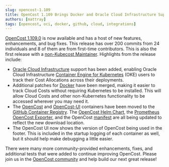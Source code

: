 ```yaml
---
slug: opencost-1.109
title: OpenCost 1.109 Brings Docker and Oracle Cloud Infrastructure Support
authors: [mattray]
tags: [opencost, oci, docker, github, cloud, integrations]
---
```


[OpenCost 1.109.0](https://github.com/opencost/opencost/releases/tag/v1.109.0) is now available and has a host of new features, enhancements, and bug fixes. This release has over 200 commits from 24 individuals and 8 of them are from first-time contributors. This is also the first release with a [non-Kubecost Maintainer](https://github.com/opencost/opencost/blob/develop/MAINTAINERS.md). Highlights from the release include:
* [Oracle Cloud Infrastructure](https://www.opencost.io/docs/configuration/oracle) support has been added, enabling Oracle Cloud Infrastructure [Container Engine for Kubernetes](https://docs.oracle.com/en-us/iaas/Content/ContEng/home.htm) (OKE) users to track their Cost Allocations across their deployments.
* Additional patches for [Docker](https://www.opencost.io/docs/installation/docker) have been merged, making it easier to track Cloud Costs without requiring Kubernetes to be installed. This will allow Cloud Costs and other non-Kubernetes functionality to be accessed wherever you may need it.
* The [OpenCost](https://github.com/opencost/opencost/pkgs/container/opencost) and [OpenCost-UI](https://github.com/opencost/opencost/pkgs/container/opencost-ui) containers have been moved to the [GitHub Container Registry](https://github.com/orgs/opencost/packages). The [OpenCost Helm Chart](https://github.com/opencost/opencost-helm-chart), the [Prometheus OpenCost Exporter](https://www.opencost.io/docs/integrations/opencost-exporter), and the OpenCost [manifest](https://github.com/opencost/opencost/blob/develop/kubernetes/opencost.yaml) are all being updated to reflect the new download location.
* The OpenCost UI now shows the version of OpenCost being used in the footer. This is included in the startup logging of each container as well, but it should help make debugging a little easier.

There were many more community-provided enhancements, fixes, and additional tests that were added to continue improving OpenCost. Please join us in the [OpenCost community](https://www.opencost.io/docs/community) and help build our next great release!
